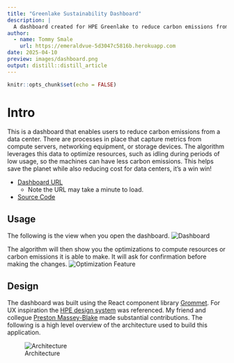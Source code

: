 ```yaml
---
title: "Greenlake Sustainability Dashboard"
description: |
  A dashboard created for HPE Greenlake to reduce carbon emissions from a data center.
author:
  - name: Tommy Smale
    url: https://emeraldvue-5d3047c5816b.herokuapp.com
date: 2025-04-10
preview: images/dashboard.png
output: distill::distill_article
---
```


```r
knitr::opts_chunk$set(echo = FALSE)
```

# Intro

This is a dashboard that enables users to reduce carbon emissions from a data center. There are processes in place that capture metrics from compute servers, networking equipment, or storage devices. The algorithm leverages this data to optimize resources, such as idling during periods of low usage, so the machines can have less carbon emissions. This helps save the planet while also reducing cost for data centers, it's a win win!

- [Dashboard URL](https://emeraldvue-5d3047c5816b.herokuapp.com)
  - Note the URL may take a minute to load.
- [Source Code](https://github.com/thsmale/greenlake-sustainability-dashboard?tab=readme-ov-file)

## Usage

The following is the view when you open the dashboard.
![Dashboard](images/dashboard.png)

The algorithm will then show you the optimizations to compute resources or carbon emissions it is able to make. It will ask for confirmation before making the changes.
![Optimization Feature](images/optimize.png)

## Design

The dashboard was built using the React component library [Grommet](https://v2.grommet.io). For UX inspiration the [HPE design system](https://design-system.hpe.design) was referenced. My friend and collegue [Preston Massey-Blake](https://github.com/prestonmasseyblake) made substantial contributions. The following is a high level overview of the architecture used to build this application.

![Architecture](images/architecture.png)